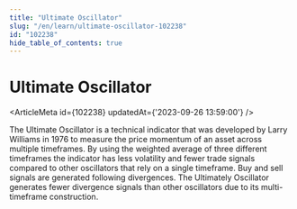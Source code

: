 ```yaml
---
title: "Ultimate Oscillator"
slug: "/en/learn/ultimate-oscillator-102238"
id: "102238"
hide_table_of_contents: true
---
```



# Ultimate Oscillator

<ArticleMeta id={102238} updatedAt={'2023-09-26 13:59:00'} />
<div className='border-solid border-b border-t-0 my-4 border-[var(--ifm-color-gray-300)]' />

The Ultimate Oscillator is a technical indicator that was developed by Larry Williams in 1976 to measure the price momentum of an asset across multiple timeframes. By using the weighted average of three different timeframes the indicator has less volatility and fewer trade signals compared to other oscillators that rely on a single timeframe. Buy and sell signals are generated following divergences. The Ultimately Oscillator generates fewer divergence signals than other oscillators due to its multi-timeframe construction.
